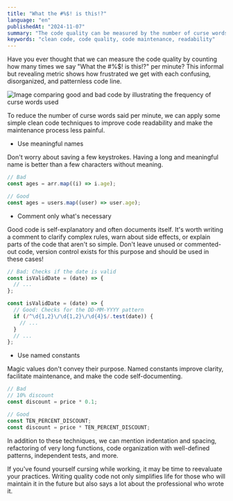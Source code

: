 ```yaml
---
title: "What the #%$! is this!?"
language: "en"
publishedAt: "2024-11-07"
summary: "The code quality can be measured by the number of curse words said per minute. We can apply some clean code techniques to improve readability and reduce frustration."
keywords: "clean code, code quality, code maintenance, readability"
---
```


Have you ever thought that we can measure the code quality by counting how many times we say "What the #%$! is this!?" per minute? This informal but revealing metric shows how frustrated we get with each confusing, disorganized, and patternless code line.

![Image comparing good and bad code by illustrating the frequency of curse words used](/blog/what-the-****-is-this.jpg)

To reduce the number of curse words said per minute, we can apply some simple clean code techniques to improve code readability and make the maintenance process less painful.

- Use meaningful names

Don't worry about saving a few keystrokes. Having a long and meaningful name is better than a few characters without meaning.

```jsx
// Bad
const ages = arr.map((i) => i.age);

// Good
const ages = users.map((user) => user.age);
```

- Comment only what's necessary

Good code is self-explanatory and often documents itself. It's worth writing a comment to clarify complex rules, warn about side effects, or explain parts of the code that aren't so simple. Don't leave unused or commented-out code, version control exists for this purpose and should be used in these cases!

```jsx
// Bad: Checks if the date is valid
const isValidDate = (date) => {
  // ...
};

const isValidDate = (date) => {
  // Good: Checks for the DD-MM-YYYY pattern
  if (/^\d{1,2}\/\d{1,2}\/\d{4}$/.test(date)) {
    // ...
  }
  // ...
};
```

- Use named constants

Magic values don't convey their purpose. Named constants improve clarity, facilitate maintenance, and make the code self-documenting.

```jsx
// Bad
// 10% discount
const discount = price * 0.1;

// Good
const TEN_PERCENT_DISCOUNT;
const discount = price * TEN_PERCENT_DISCOUNT;
```

In addition to these techniques, we can mention indentation and spacing, refactoring of very long functions, code organization with well-defined patterns, independent tests, and more.

If you've found yourself cursing while working, it may be time to reevaluate your practices. Writing quality code not only simplifies life for those who will maintain it in the future but also says a lot about the professional who wrote it.

